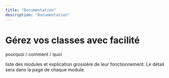 ```yaml
---
title: "Documentation"
description: "Documentation"
---
```


# Gérez vos classes avec facilité

pourquoi / comment / quoi


liste des modules et explication grossière de leur fonctionnement.
Le détail sera dans la page de chaque module.